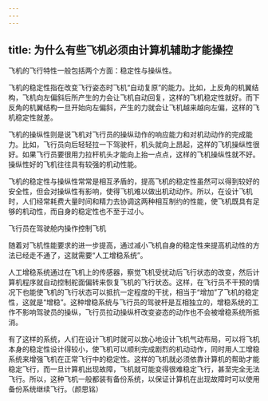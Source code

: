 ```yaml
---
---
---
```

title: 为什么有些飞机必须由计算机辅助才能操控
---




飞机的飞行特性一般包括两个方面：稳定性与操纵性。

飞机的稳定性指在改变飞行姿态时飞机“自动复原”的能力。比如，上反角的机翼结构，飞机向左偏斜后所产生的力会让飞机自动回复，这样的飞机稳定性就好。而下反角的机翼结构一旦开始向左偏斜，产生的力就会让飞机越来越向左偏，这样的飞机稳定性就差。

飞机的操纵性则是说飞机对飞行员的操纵动作的响应能力和对机动动作的完成能力。比如，飞行员向后轻轻拉一下驾驶杆，机头就向上昂起，这样的飞机操纵性很好。如果飞行员要很用力拉杆机头才能向上抬一点点，这样的飞机操纵性就不好。操纵性好的飞机往往具有较强的机动性能。

飞机的稳定性与操纵性常常是相互矛盾的，提高飞机的稳定性虽然可以得到较好的安全性，但会对操纵性有影响，使得飞机难以做出机动动作。所以，在设计飞机时，人们经常耗费大量时间和精力去协调这两种相互制约的性能，使飞机既具有足够的机动性，而自身的稳定性也不至于过小。

飞行员在驾驶舱内操作控制飞机



随着对飞机性能要求的进一步提高，通过减小飞机自身的稳定性来提高机动性的方法已经走不通了，这就需要“人工增稳系统”。

人工增稳系统通过在飞机上的传感器，察觉飞机受扰动后飞行状态的改变，然后计算机程序就自动控制舵面偏转来恢复飞机的飞行状态。这样，在飞行员不干预的情况下也能使飞机的飞行状态可以抵抗一定程度的干扰，相当于“增加”了飞机的稳定性，这就是“增稳”。这种增稳系统与飞行员的驾驶杆是互相独立的，增稳系统的工作不影响驾驶员的操纵，飞行员拉动操纵杆改变姿态的动作也不会被增稳系统所抵消。

有了这样的系统，人们在设计飞机时就可以放心地设计飞机气动布局，可以将飞机本身的稳定性设计得较小，使飞机可以顺利完成剧烈的机动动作，同时用人工增稳系统来增强飞机在正常飞行中的稳定性。这样的飞机就必须依靠计算机的帮助才能稳定飞行，而一旦计算机出现故障，飞机就可能变得很难稳定飞行，甚至完全无法飞行。所以，这种飞机一般都装有备份系统，以保证计算机在出现故障时可以使用备份系统继续飞行。（颜思铭）